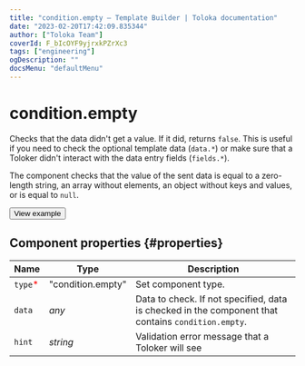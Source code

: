 ```yaml
---
title: "condition.empty — Template Builder | Toloka documentation"
date: "2023-02-20T17:42:09.835344"
author: ["Toloka Team"]
coverId: F_bIcOYF9yjrxkPZrXc3
tags: ["engineering"]
ogDescription: ""
docsMenu: "defaultMenu"
---
```



# condition.empty

Checks that the data didn't get a value. If it did, returns `false`. This is useful if you need to check the optional template data (`data.*`) or make sure that a Toloker didn't interact with the data entry fields (`fields.*`).

The component checks that the value of the sent data is equal to a zero-length string, an array without elements, an object without keys and values, or is equal to `null`.

<Button themeColor="light" view="default" size="l" type="link" url="https://ya.cc/t/bpPoA9v93xPPKA">View example</Button>

## Component properties {#properties}

**Name** | **Type** | **Description**
----- | ----- | -----
`type`<span style="color: red">\*</span> | "condition.empty" | Set component type.
`data` | _any_ | Data to check. If not specified, data is checked in the component that contains `condition.empty`.
`hint` | _string_ | Validation error message that a Toloker will see

<ContactSupport/>
